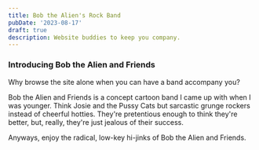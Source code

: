 ```yaml
---
title: Bob the Alien's Rock Band
pubDate: '2023-08-17'
draft: true
description: Website buddies to keep you company.
---
```


<AlienRock />

### Introducing Bob the Alien and Friends

Why browse the site alone when you can have a band accompany you?

Bob the Alien and Friends is a concept cartoon band I came up with when I was younger. Think Josie and the Pussy Cats but sarcastic grunge rockers instead of cheerful hotties. They're pretentious enough to think they're better, but, really, they're just jealous of their success.

Anyways, enjoy the radical, low-key hi-jinks of Bob the Alien and Friends.

